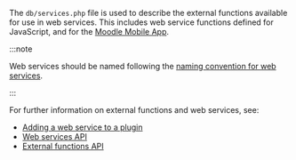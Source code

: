 <!-- markdownlint-disable first-line-heading -->
The `db/services.php` file is used to describe the external functions available for use in web services. This includes
web service functions defined for JavaScript, and for the [Moodle Mobile App](https://docs.moodle.org/dev/Moodle_Mobile_App).

:::note

Web services should be named following the [naming convention for web services](https://docs.moodle.org/dev/Web_service_API_functions#Naming_convention).

:::

For further information on external functions and web services, see:

- [Adding a web service to a plugin](https://docs.moodle.org/dev/Adding_a_web_service_to_a_plugin)
- [Web services API](https://docs.moodle.org/dev/Web_services_API)
- [External functions API](https://docs.moodle.org/dev/External_functions_API)

